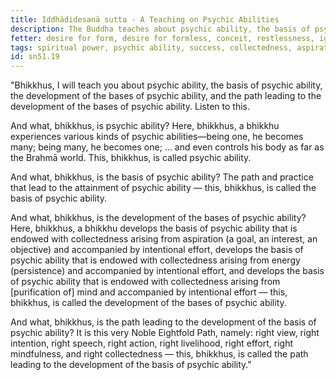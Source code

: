 ```yaml
---
title: Iddhādidesanā sutta - A Teaching on Psychic Abilities
description: The Buddha teaches about psychic ability, the basis of psychic ability, the development of the bases of psychic ability, and the path leading to the development of the bases of psychic ability.
fetter: desire for form, desire for formless, conceit, restlessness, ignorance
tags: spiritual power, psychic ability, success, collectedness, aspiration, persistence, energy, mind, investigation, reflection, close examination, noble eightfold path, sn, sn45-56, sn51
id: sn51.19
---
```


"Bhikkhus, I will teach you about psychic ability, the basis of psychic ability, the development of the bases of psychic ability, and the path leading to the development of the bases of psychic ability. Listen to this.

And what, bhikkhus, is psychic ability? Here, bhikkhus, a bhikkhu experiences various kinds of psychic abilities—being one, he becomes many; being many, he becomes one; ... and even controls his body as far as the Brahmā world. This, bhikkhus, is called psychic ability.

And what, bhikkhus, is the basis of psychic ability? The path and practice that lead to the attainment of psychic ability — this, bhikkhus, is called the basis of psychic ability.

And what, bhikkhus, is the development of the bases of psychic ability? Here, bhikkhus, a bhikkhu develops the basis of psychic ability that is endowed with collectedness arising from aspiration (a goal, an interest, an objective) and accompanied by intentional effort, develops the basis of psychic ability that is endowed with collectedness arising from energy (persistence) and accompanied by intentional effort, and develops the basis of psychic ability that is endowed with collectedness arising from [purification of] mind and accompanied by intentional effort — this, bhikkhus, is called the development of the bases of psychic ability.

And what, bhikkhus, is the path leading to the development of the basis of psychic ability? It is this very Noble Eightfold Path, namely: right view, right intention, right speech, right action, right livelihood, right effort, right mindfulness, and right collectedness — this, bhikkhus, is called the path leading to the development of the basis of psychic ability."